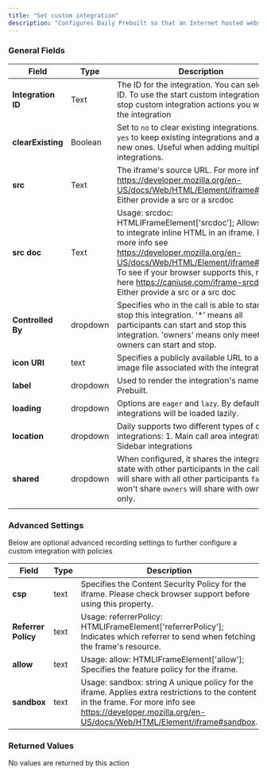 ```yaml
---
title: "Set custom integration"
description: "Configures Daily Prebuilt so that an Internet hosted website can be embedded into Prebuilt as an iframe. Learn more about this method in [Daily's documentation](https://docs.daily.co/reference/daily-js/instance-methods/set-custom-integrations)."
---
```




<dailyPlusFlag feature="action" />

### General Fields

| **Field**          | **Type** | **Description**                                                                                                                                                                                                                                                                                              |
| ------------------ | -------- | ------------------------------------------------------------------------------------------------------------------------------------------------------------------------------------------------------------------------------------------------------------------------------------------------------------ |
| **Integration ID** | Text     | The ID for the integration. You can select the ID. To use the start custom integrations and stop custom integration actions you will set the integration                                                                                                                                                     |
| **clearExisting**  | Boolean  | Set to `no` to clear existing integrations. Set to `yes` to keep existing integrations and add new ones. Useful when adding multiple integrations.                                                                                                                                                           |
| **src**            | Text     | The iframe's source URL. For more info see https://developer.mozilla.org/en-US/docs/Web/HTML/Element/iframe#src. Either provide a src or a srcdoc                                                                                                                                                            |
| **src doc**        | Text     | Usage: srcdoc: HTMLIFrameElement['srcdoc']; Allows you to integrate inline HTML in an iframe. For more info see https://developer.mozilla.org/en-US/docs/Web/HTML/Element/iframe#srcdoc To see if your browser supports this, read here https://caniuse.com/iframe-srcdoc. Either provide a src or a src doc |
| **Controlled By**  | dropdown | Specifies who in the call is able to start and stop this integration. '\*' means all participants can start and stop this integration. 'owners' means only meeting owners can start and stop.                                                                                                                |
| **icon URI**       | text     | Specifies a publicly available URL to an icon image file associated with the integration.                                                                                                                                                                                                                    |
| **label**          | dropdown | Used to render the integration's name in Prebuilt.                                                                                                                                                                                                                                                           |
| **loading**        | dropdown | Options are `eager` and `lazy`. By default integrations will be loaded lazily.                                                                                                                                                                                                                               |
| **location**       | dropdown | Daily supports two different types of custom integrations: 1. Main call area integrations 2. Sidebar integrations                                                                                                                                                                                            |
| **shared**         | dropdown | When configured, it shares the integration's state with other participants in the call: `true` will share with all other participants `false` won't share `owners` will share with owners only.                                                                                                              |
|                    |

### Advanced Settings

Below are optional advanced recording settings to further configure a custom integration with policies

| **Field**           | **Type** | **Description**                                                                                                                                                                                            |
| ------------------- | -------- | ---------------------------------------------------------------------------------------------------------------------------------------------------------------------------------------------------------- |
| **csp**             | text     | Specifies the Content Security Policy for the iframe. Please check browser support before using this property.                                                                                             |
| **Referrer Policy** | text     | Usage: referrerPolicy: HTMLIFrameElement['referrerPolicy']; Indicates which referrer to send when fetching the frame's resource.                                                                           |
| **allow**           | text     | Usage: allow: HTMLIFrameElement['allow']; Specifies the feature policy for the iframe.                                                                                                                     |
| **sandbox**         | text     | Usage: sandbox: string A unique policy for the iframe. Applies extra restrictions to the content in the frame. For more info see https://developer.mozilla.org/en-US/docs/Web/HTML/Element/iframe#sandbox. |

### Returned Values

No values are returned by this action

<dailyBubbleFooter />

